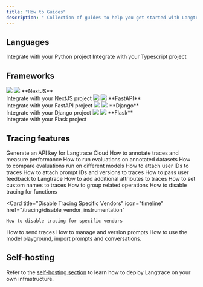 ```yaml
---
title: "How to Guides"
description: " Collection of guides to help you get started with Langtrace."
---
```


## Languages

<CardGroup cols={2}>
  <Card title="Python SDK" icon="python" href="/quickstart">
    Integrate with your Python project
  </Card>
  <Card title="Typescript SDK" icon="node-js" href="/quickstart">
    Integrate with your Typescript project
  </Card>
</CardGroup>

## Frameworks

<CardGroup cols={2}>
	<Card href="/supported-integrations/web-frameworks/nextjs">
    <img className="block h-8 w-8 dark:hidden" src="/images/nextjs-icon-light.svg" />
    <img className="hidden h-8 w-8 dark:block" src="/images/nextjs-icon.svg" />
    **NextJS**<br />
    Integrate with your NextJS project
  </Card>
  <Card href="/supported-integrations/web-frameworks/fastapi">
    <img className="block h-8 w-8 dark:hidden" src="/images/fastapi-icon-light.svg" />
    <img className="hidden h-8 w-8 dark:block" src="/images/fastapi-icon.svg" />
    **FastAPI**<br />
    Integrate with your FastAPI project
  </Card>
  <Card href="/supported-integrations/web-frameworks/django">
    <img className="block h-8 w-8 dark:hidden" src="/images/django-icon-light.svg" />
    <img className="hidden h-8 w-8 dark:block" src="/images/django-icon.svg" />
    **Django**<br />
    Integrate with your Django project
  </Card>
  <Card href="/supported-integrations/web-frameworks/flask">
    <img className="block h-8 w-8 dark:hidden" src="/images/flask-icon-light.svg" />
    <img className="hidden h-8 w-8 dark:block" src="/images/flask-icon.svg" />
    **Flask**<br />
    Integrate with your Flask project
  </Card>

</CardGroup>

## Tracing features

<CardGroup cols={3}>
  <Card title="Generate API Key" icon="code" href="/quickstart">
    Generate an API key for Langtrace Cloud
  </Card>
  <Card title="Annotate & Measure" icon="chart-line" href="/features/annotations">
    How to annotate traces and measure performance
  </Card>
    <Card title="Run Evaluations" icon="flask-vial" href="/features/evaluations">
    How to run evaluations on annotated datasets
  </Card>
    <Card title="Compare Evaluations" icon="code-compare" href="/features/compare-evaluations">
    How to compare evaluations run on different models
  </Card>
    <Card
    title="Attach User ID to Traces"
    icon="circle-plus"
    href="/tracing/attach_user_id"
  >
    How to attach user IDs to traces
  </Card>
      <Card
    title="Attach Prompt IDs and Versions to Traces"
    icon="circle-plus"
    href="/tracing/attach_prompt_id"
  >
    How to attach prompt IDs and versions to traces
  </Card>
  <Card
    title="Pass User Feedback"
    icon="thumbs-up"
    href="/tracing/trace_user_feedback"
  >
    How to pass user feedback to Langtrace
  </Card>
  <Card
    title="Add Additional Attributes to Traces"
    icon="circle-plus"
    href="/tracing/additional_attributes"
  >
    How to add additional attributes to traces
  </Card>
    <Card
    title="Set Custom Span Names"
    icon="layer-group"
    href="/tracing/custom_span_naming"
  >
    How to set custom names to traces
  </Card>
  <Card
    title="Group Related Operations"
    icon="layer-group"
    href="/tracing/group_traces"
  >
    How to group related operations
  </Card>
  <Card
    title="Disable Tracing For Functions"
    icon="ban"
    href="/tracing/disable_function_tracing"
  >
    How to disable tracing for functions
  </Card>

  <Card
    title="Disable Tracing Specific Vendors"
    icon="timeline"
    href="/tracing/disable_vendor_instrumentation"
  >
    How to disable tracing for specific vendors
  </Card>
  <Card
    title="How to Send Traces"
    icon="code"
    href="/tracing/send_traces"
  >
    How to send traces
  </Card>
  <Card
    title="Manage & Version Prompts"
    icon="robot"
    href="/features/manage_prompts"
  >
    How to manage and version prompts
  </Card>
  <Card
    title="Model Playground"
    icon="play"
    href="/features/playground"
  >
    How to use the model playground, import prompts and conversations.
  </Card>
</CardGroup>

## Self-hosting

Refer to the [self-hosting section](/hosting/overview) to learn how to deploy Langtrace on your own infrastructure.
